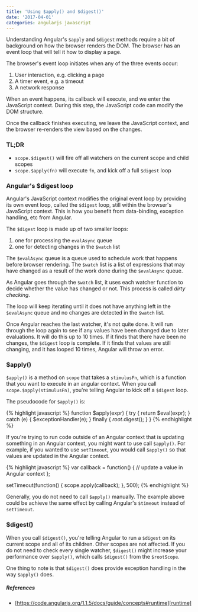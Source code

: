 ```yaml
---
title: 'Using $apply() and $digest()'
date: '2017-04-01'
categories: angularjs javascript
---
```


Understanding Angular's `$apply` and `$digest` methods require a bit of background on how the browser renders the DOM. The browser has an event loop that will tell it how to display a page.

The browser's event loop initiates when any of the three events occur:

1. User interaction, e.g. clicking a page
2. A timer event, e.g. a timeout
3. A network response

When an event happens, its callback will execute, and we enter the JavaScript context. During this step, the JavaScript code can modify the DOM structure.

Once the callback finishes executing, we leave the JavaScript context, and the browser re-renders the view based on the changes.

### TL;DR

- `scope.$digest()` will fire off all watchers on the current scope and child scopes
- `scope.$apply(fn)` will execute `fn`, and kick off a full `$digest` loop

### Angular's $digest loop

Angular's JavaScript context modifies the original event loop by providing its own event loop, called the `$digest` loop, still within the browser's JavaScript context. This is how you benefit from data-binding, exception handling, etc from Angular.

The `$digest` loop is made up of two smaller loops:

1. one for processing the `evalAsync` queue
2. one for detecting changes in the `$watch` list

The `$evalAsync` queue is a queue used to schedule work that happens before browser rendering. The `$watch` list is a list of expressions that may have changed as a result of the work done during the `$evalAsync` queue.

As Angular goes through the `$watch` list, it uses each watcher function to decide whether the value has changed or not. This process is called _dirty checking_.

The loop will keep iterating until it does not have anything left in the `$evalAsync` queue and no changes are detected in the `$watch` list.

Once Angular reaches the last watcher, it's not quite done. It will run through the loop again to see if any values have been changed due to later evaluations. It will do this up to 10 times. If it finds that there have been no changes, the `$digest` loop is complete. If it finds that values are still changing, and it has looped 10 times, Angular will throw an error.

### $apply()

`$apply()` is a method on `scope` that takes a `stimulusFn`, which is a function that you want to execute in an angular context. When you call `scope.$apply(stimulusFn)`, you're telling Angular to kick off a `$digest` loop.

The pseudocode for `$apply()` is:

{% highlight javascript %}
function $apply(expr) {
  try {
    return $eval(expr);
  } catch (e) {
    $exceptionHandler(e);
  } finally {
    $root.$digest();
}
}
{% endhighlight %}

If you're trying to run code outside of an Angular context that is updating something in an Angular context, you might want to use call `$apply()`. For example, if you wanted to use `setTimeout`, you would call `$apply()` so that values are updated in the Angular context.

{% highlight javascript %}
var callback = function() {
// update a value in Angular context
};

setTimeout(function() {
scope.apply(callback);
}, 500);
{% endhighlight %}

Generally, you do not need to call `$apply()` manually. The example above could be achieve the same effect by calling Angular's `$timeout` instead of `setTimeout`.

### $digest()

When you call `$digest()`, you're telling Angular to run a `$digest` on its current scope and all of its children. Other scopes are not affected. If you do not need to check every single watcher, `$digest()` might increase your performance over `$apply()`, which calls `$digest()` from the `$rootScope`.

One thing to note is that `$digest()` does provide exception handling in the way `$apply()` does.

##### References

- [https://code.angularjs.org/1.1.5/docs/guide/concepts#runtime][runtime]

[runtime]: https://code.angularjs.org/1.1.5/docs/guide/concepts#runtime
